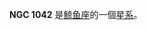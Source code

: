 {{NGCInfoBox|NGCID=NGC 1042|發現者=路易斯·斯威夫特|發現日期=1885年11月10日|其他編號=MCG -2-7-54,IRAS02379-0838|曆元=J2000.0|赤經=40分23.9秒
|赤緯=-8°26'3"|星座=鲸鱼座|星體=星系|星等=11|表面亮度=13.8|藍等=11.7}}

'''NGC 1042''' 是[[鲸鱼座|鲸鱼座]]的一個[[星系|星系]]。

{{NGCReference|1042}}
{{Catalogs|NGC=1042}}

{{Galaxy-stub}}